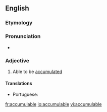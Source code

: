 ==English==

===Etymology===
{{suffix|accumulate|able|lang=en}}

===Pronunciation===
*{{a|US}} {{IPA|/ə.ˈkjum.jə.lə.bəl/|lang=en}}

===Adjective===
{{en-adj}}
# Able to be [[accumulated]]

====Translations====
{{trans-top|able to be accumulated}}
* Portuguese: {{t|pt|acumulável}}
{{trans-mid}}
{{trans-bottom}}

[[fr:accumulable]]
[[io:accumulable]]
[[vi:accumulable]]